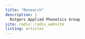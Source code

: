 ```yaml
---
title: "Research"
description: |
  Rutgers Applied Phonetics Group 
site: radix::radix_website
listing: articles
---
```


<br><br><br><br><br><br><br>
<br><br><br><br><br><br><br>
<br><br><br><br><br><br><br>
<br><br><br><br><br><br><br>


